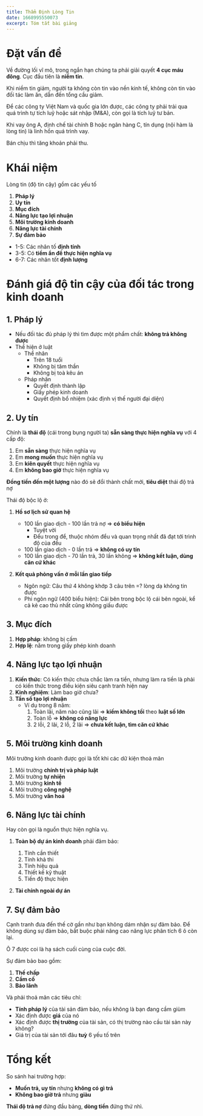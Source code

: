 ```yaml
---
title: Thẩm Định Lòng Tin
date: 1668995550073
excerpt: Tóm tắt bài giảng
---
```


# Đặt vấn đề

Về đường lối vĩ mô, trong ngắn hạn chúng ta phải giải quyết **4 cục máu đông**. Cục đầu tiên là **niềm tin**.

Khi niềm tin giảm, người ta không còn tin vào nền kinh tế, không còn tin vào đối tác làm ăn, dẫn đến tổng cầu giảm.

Để các công ty Việt Nam và quốc gia lớn được, các công ty phải trải qua quá trình tự tích luỹ hoặc sát nhập (M&A), còn gọi là tích luỹ tư bản.

Khi vay ông A, định chế tài chính B hoặc ngân hàng C, tín dụng (nội hàm là lòng tin) là linh hồn quá trình vay.

Bán chịu thì tăng khoản phải thu.

# Khái niệm

Lòng tin (độ tin cậy) gồm các yếu tố

1. **Pháp lý**
2. **Uy tín**
3. **Mục đích**
4. **Năng lực tạo lợi nhuận**
5. **Môi trường kinh doanh**
6. **Năng lực tài chính**
7. **Sự đảm bảo**

- 1-5: Các nhân tố **định tính**
- 3-5: Có **tiềm ẩn để thực hiện nghĩa vụ**
- 6-7: Các nhân tốt **định lượng**

# Đánh giá độ tin cậy của đối tác trong kinh doanh

## 1. Pháp lý

- Nếu đối tác đủ pháp lý thì tìm được một phẩm chất: **không trả không được**
- Thể hiện ở luật
  - Thể nhân
    - Trên 18 tuổi
    - Không bị tâm thần
    - Không bị toà kêu án
  - Pháp nhân
    - Quyết định thành lập
    - Giấy phép kinh doanh
    - Quyết định bổ nhiệm (xác định vị thế người đại diện)

## 2. Uy tín

Chính là **thái độ** (cái trong bụng người ta) **sẵn sàng thực hiện nghĩa vụ** với 4 cấp độ:

1. Em **sẵn sàng** thực hiện nghĩa vụ
2. Em **mong muốn** thực hiện nghĩa vụ
3. Em **kiên quyết** thực hiện nghĩa vụ
4. Em **không bao giờ** thực hiện nghĩa vụ

**Đồng tiền đến một lượng** nào đó sẽ đổi thành chất mới, **tiêu diệt** thái độ trả nợ

Thái độ bộc lộ ở:

1. **Hồ sơ lịch sử quan hệ**

   - 100 lần giao dịch - 100 lần trả nợ => **có biểu hiện**
     - Tuyệt vời
     - Đểu trong để, thuộc nhóm đểu và quan trọng nhất đã đạt tới trình độ của đểu
   - 100 lần giao dịch - 0 lần trả => **không có uy tín**
   - 100 lần giao dịch - 70 lần trả, 30 lần không => **không kết luận, dùng căn cứ khác**

2. **Kết quả phỏng vấn ở mỗi lần giao tiếp**

   - Ngôn ngữ: Câu thứ 4 không khớp 3 câu trên =? lòng dạ không tin được
   - Phi ngôn ngữ (400 biểu hiện): Cái bên trong bộc lộ cái bên ngoài, kể cả kẻ cao thủ nhất cũng không giấu được

## 3. Mục đích

1. **Hợp pháp**: không bị cấm
2. **Hợp lệ**: nằm trong giấy phép kinh doanh

## 4. Năng lực tạo lợi nhuận

1. **Kiến thức**: Có kiến thức chưa chắc làm ra tiền, nhưng làm ra tiền là phải có kiến thức trong điều kiện siêu cạnh tranh hiện nay
2. **Kinh nghiệm**: Làm bao giờ chưa?
3. **Tần số tạo lợi nhuận**
   - Ví dụ trong 8 năm:
     1. Toàn lãi, năm nào cũng lãi => **kiếm không tồi** theo **luật số lớn**
     2. Toàn lỗ => **không có năng lực**
     3. 2 lỗi, 2 lãi, 2 lỗ, 2 lãi => **chưa kết luận, tìm căn cứ khác**

## 5. Môi trường kinh doanh

Môi trường kinh doanh được gọi là tốt khi các dữ kiện thoả mãn

1. Môi trường **chính trị và pháp luật**
2. Môi trường **tự nhiện**
3. Môi trường **kinh tế**
4. Môi trường **công nghệ**
5. Môi trường **văn hoá**

## 6. Năng lực tài chính

Hay còn gọi là nguồn thực hiện nghĩa vụ.

1. **Toàn bộ dự án kinh doanh** phải đảm bảo:

   1. Tính cần thiết
   2. Tính khả thi
   3. Tính hiệu quả
   4. Thiết kế kỹ thuật
   5. Tiến độ thực hiện

2. **Tài chính ngoài dự án**

## 7. Sự đảm bảo

Cạnh tranh đưa đến thế cờ gần như bạn không dám nhận sự đảm bảo. Để không dùng sự đảm bảo, bắt buộc phải nâng cao năng lực phân tích 6 ô còn lại.

Ô 7 được coi là hạ sách cuối cùng của cuộc đời.

Sự đảm bảo bao gồm:

1. **Thế chấp**
2. **Cầm cố**
3. **Bảo lãnh**

Và phải thoả mãn các tiêu chí:

- **Tính pháp lý** của tài sản đảm bảo, nếu không là bạn đang cầm giùm
- Xác định được **giá** của nó
- Xác định được **thị trường** của tài sản, có thị trường nào cầu tài sản này không?
- Giá trị của tài sản tới đâu **tuỳ** 6 yếu tố trên

# Tổng kết

So sánh hai trường hợp:

- **Muốn trả, uy tín** nhưng **không có gì trả**
- **Không bao giờ trả** nhưng **giàu**

**Thái độ trả nợ** đứng đầu bảng, **dòng tiền** đứng thứ nhì.
